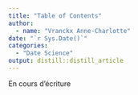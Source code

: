```yaml
---
title: "Table of Contents"
author:
  - name: "Vranckx Anne-Charlotte" 
date: "`r Sys.Date()`"
categories:
  - "Date Science"
output: distill::distill_article
---
```


En cours d'écriture
